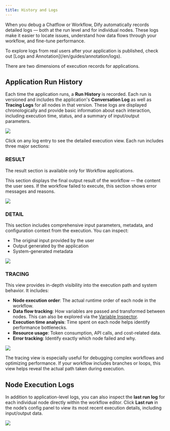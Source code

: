 ```yaml
---
title: History and Logs
---
```


When you debug a Chatflow or Workflow, Dify automatically records detailed logs — both at the run level and for individual nodes. These logs make it easier to locate issues, understand how data flows through your workflow, and fine-tune performance.

<Info>
    To explore logs from real users after your application is published, check out [Logs and Annotation](/en/guides/annotation/logs).
</Info>

There are two dimensions of execution records for applications.

## Application Run History

Each time the application runs, a **Run History** is recorded. Each run is versioned and includes the application's **Conversation Log** as well as **Tracing Logs** for all nodes in that version. These logs are displayed chronologically and provide basic information about each interaction, including execution time, status, and a summary of input/output parameters.

![](https://assets-docs.dify.ai/2025/04/08a885858cfa6e8863faac891a5be319.png)

Click on any log entry to see the detailed execution view. Each run includes three major sections:

### RESULT

<Warning>
    The result section is available only for Workflow applications.
</Warning>

This section displays the final output result of the workflow — the content the user sees. If the workflow failed to execute, this section shows error messages and reasons.

![](https://assets-docs.dify.ai/2025/06/22856751d278ffad99d0533d2d96e125.png)

### DETAIL

This section includes comprehensive input parameters, metadata, and configuration context from the execution. You can inspect:

- The original input provided by the user
- Output generated by the application
- System-generated metadata

![](https://assets-docs.dify.ai/2025/06/882b783cd843ab666f5bc3c06f78521d.png)

### TRACING

This view provides in-depth visibility into the execution path and system behavior. It includes:

- **Node execution order**: The actual runtime order of each node in the workflow.
- **Data flow tracking**: How variables are passed and transformed between nodes. This can also be explored via the [Variable Inspector](/en/guides/workflow/debug-and-preview/variable-inspect).
- **Execution time analysis**: Time spent on each node helps identify performance bottlenecks.
- **Resource usage**: Token consumption, API calls, and cost-related data.
- **Error tracking**: Identify exactly which node failed and why.

![](https://assets-docs.dify.ai/2025/06/9e614ac01b1f6e0aeadda78c91ce93b7.png)

The tracing view is especially useful for debugging complex workflows and optimizing performance. If your workflow includes branches or loops, this view helps reveal the actual path taken during execution.

## Node Execution Logs

In addition to application-level logs, you can also inspect the **last run log** for each individual node directly within the workflow editor. Click **Last run** in the node’s config panel to view its most recent execution details, including input/output data.

![](https://assets-docs.dify.ai/2025/06/9c6e57236d85f426a930424863042d7d.png)
